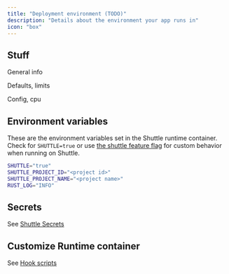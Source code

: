 ```yaml
---
title: "Deployment environment (TODO)"
description: "Details about the environment your app runs in"
icon: "box"
---
```


## Stuff

General info

Defaults, limits

Config, cpu

## Environment variables

These are the environment variables set in the Shuttle runtime container.
Check for `SHUTTLE=true` or use [the shuttle feature flag](./project-structure#cargo-feature-flags) for custom behavior when running on Shuttle.

```bash
SHUTTLE="true"
SHUTTLE_PROJECT_ID="<project id>"
SHUTTLE_PROJECT_NAME="<project name>"
RUST_LOG="INFO"
```

## Secrets

See [Shuttle Secrets](/resources/shuttle-secrets)

## Customize Runtime container

See [Hook scripts](/docs/builds#experimental-hook-scripts)

